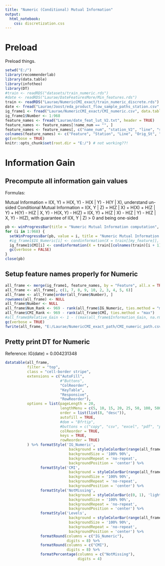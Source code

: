 ```yaml
---
title: "Numeric (Conditional) Mutual Information"
output:
  html_notebook:
    css: discretization.css
---
```


# Preload

Preload things.

```r
setwd("E:/")
library(recommenderlab)
library(data.table)
library(infotheo)
library(DT)
#train <- readRDS("datasets/train_numeric.rds")
#date <- readRDS("Laurae/DateFeaturesMore/Min_features.rds")
train <- readRDS("Laurae/NumericCMI_exact/train_numeric_discrete.rds")
date <- fread("Laurae/Joost/eda_product_flow_sample_paths_station.csv", data.table = FALSE)[1:1183747, "u_arr_ix"]
ig_frame1 <- fread("Laurae/NumericCMI_exact/CMI_numeric.csv", data.table = FALSE)[, c("Feature", "Levels", "IG_Numeric", "CMI", "NotMissing")]
ig_frame1$Number <- 1:968
feature_names <- fread("Laurae/date_feat_lut_V2.txt", header = TRUE)
feature_names <- feature_names[!name_num == "", ]
feature_names <- feature_names[, c("name_num", "station_V2", "line", "station", "feature_nr"), with = FALSE]
colnames(feature_names) <- c("Feature", "Station", "Line", "Orig_St", "Feat_Nb")
gc(verbose = TRUE)
knitr::opts_chunk$set(root.dir = "E:/") # not working??! 
```

# Information Gain

## Precompute all information gain values

Formulas:

Mutual Information = I(X, Y) = H(X, Y) - H(X | Y) - H(Y | X), understand un-sided
Conditional Mutual Information = I(X, Y | Z) = H(Z | X) + H(X) + H(Z | Y) + H(Y) - H(Z | X, Y) - H(X, Y) - H(Z) = I(X, Y) + H(Z | X) - H(Z | Y) - H(Z | X, Y) - H(Z), with guarantee of I(X, Y | Z) > 0 and being one-sided

```r
pb <- winProgressBar(title = "Numeric Mutual Information computation", label = paste("[", format(Sys.time(), "%a %b %d %Y %X"), "] Preparing computation...", sep = ""), min = 0, max = 968, initial = 0, width = 520)
for (i in 1:968) {
  setWinProgressBar(pb, value = i, title = "Numeric Mutual Information computation", label = paste("[", format(Sys.time(), "%a %b %d %Y %X"), "] Doing feature ", colnames(train)[i + 1], " (", sprintf("%03d", i), " / 968 = ", sprintf("%05.2f", 100 * i / 968), "%)...", sep = ""))
  #ig_frame1$IG_Numeric[i] <- condinformation(X = train[[my_feature]], Y = train$Response, S = NULL, method = "emp")
  ig_frame1$CMI[i] <- condinformation(X = train[[colnames(train)[i + 1]]], Y = train$Response, S = date, method = "emp")
  gc(verbose = FALSE)
}
close(pb)
```

## Setup feature names properly for Numeric

```r
all_frame <- merge(ig_frame1, feature_names, by = "Feature", all.x = TRUE)
all_frame <- all_frame[, c(1, 7, 8, 9, 10, 2, 3, 4, 5, 6)]
all_frame <- all_frame[order(all_frame$Number), ]
rownames(all_frame) <- NULL
all_frame$Number <- NULL
all_frame$Num_Rank <- 969 - rank(all_frame$IG_Numeric, ties.method = "max")
all_frame$CMI_Rank <- 969 - rank(all_frame$CMI, ties.method = "max")
#all_frame$Relative_Gain <- 1 - ((max(all_frame$Information_Gain, na.rm = TRUE) - all_frame$Information_Gain) / (max(all_frame$Information_Gain, na.rm = TRUE) - min(all_frame$Information_Gain, na.rm = TRUE)))
gc(verbose = TRUE)
fwrite(all_frame, "E:/Laurae/NumericCMI_exact_path/CMI_numeric_path.csv")
```

## Pretty print DT for Numeric

Reference: IG(date) = 0.004231348

```r
datatable(all_frame,
          filter = "top",
          class = "cell-border stripe",
          extensions = c("AutoFill",
                         #"Buttons",
                         "ColReorder",
                         "KeyTable",
                         "Responsive",
                         "RowReorder"),
          options = list(pageLength = 20,
                         lengthMenu = c(5, 10, 15, 20, 25, 50, 100, 500, 1000),
                         order = list(list(8, "desc")),
                         autofill = TRUE,
                         #dom = "Bfrtip",
                         #buttons = c("copy", "csv", "excel", "pdf", "print"),
                         colReorder = TRUE,
                         keys = TRUE,
                         rowReorder = TRUE)
          ) %>% formatStyle('IG_Numeric',
                             background = styleColorBar(range(all_frame$IG_Numeric, na.rm = TRUE, finite = TRUE), 'lightgreen'),
                             backgroundSize = '100% 90%',
                             backgroundRepeat = 'no-repeat',
                             backgroundPosition = 'center') %>%
                formatStyle('CMI',
                             background = styleColorBar(range(all_frame$CMI, na.rm = TRUE, finite = TRUE), 'pink'),
                             backgroundSize = '100% 90%',
                             backgroundRepeat = 'no-repeat',
                             backgroundPosition = 'center') %>%
                formatStyle('NotMissing',
                             background = styleColorBar(c(0, 1), 'lightgrey'),
                             backgroundSize = '100% 90%',
                             backgroundRepeat = 'no-repeat',
                             backgroundPosition = 'center') %>%
                formatStyle('Levels',
                             background = styleColorBar(range(all_frame$Levels, na.rm = TRUE, finite = TRUE), 'lightgrey'),
                             backgroundSize = '100% 90%',
                             backgroundRepeat = 'no-repeat',
                             backgroundPosition = 'center') %>%
                formatRound(columns = c("IG_Numeric"),
                            digits = 8) %>%
                formatRound(columns = c("CMI"),
                            digits = 8) %>%
                formatPercentage(columns = c("NotMissing"),
                                 digits = 4)
```
